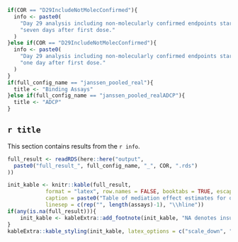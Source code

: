```r
if(COR == "D29IncludeNotMolecConfirmed"){
  info <- paste0(
    "Day 29 analysis including non-molecularly confirmed endpoints starting ",
    "seven days after first dose."
  )
}else if(COR == "D29IncludeNotMolecConfirmed"){
  info <- paste0(
    "Day 29 analysis including non-molecularly confirmed endpoints starting ",
    "one day after first dose."
  )
}
if(full_config_name == "janssen_pooled_real"){
  title <- "Binding Assays"
}else if(full_config_name == "janssen_pooled_realADCP"){
  title <- "ADCP"
}
```

## `r title`

This section contains results from the `r info`.

```r
full_result <- readRDS(here::here("output",
  paste0("full_result_", full_config_name, "_", COR, ".rds")
))

init_kable <- knitr::kable(full_result, 
            format = "latex", row.names = FALSE, booktabs = TRUE, escape = FALSE,
            caption = paste0("Table of mediation effect estimates for quantitative markers with 95\\% confidence intervals. \\newline{} Direct VE = VE comparing vaccine vs. placebo with marker set to distribution in placebo. \\newline{} Indirect VE = VE in vaccinated comparing observed marker vs. hypothetical marker under placebo. \\newline{} Prop. mediated = fraction of total risk reduction from vaccine attributed to antibody response."),
            linesep = c(rep("", length(assays)-1), "\\hline"))
if(any(is.na(full_result))){
	init_kable <- kableExtra::add_footnote(init_kable, "NA denotes insufficient overlap in antibody response between vaccinated and control participants.")
}
kableExtra::kable_styling(init_kable, latex_options = c("scale_down", "hold_position"))
```
